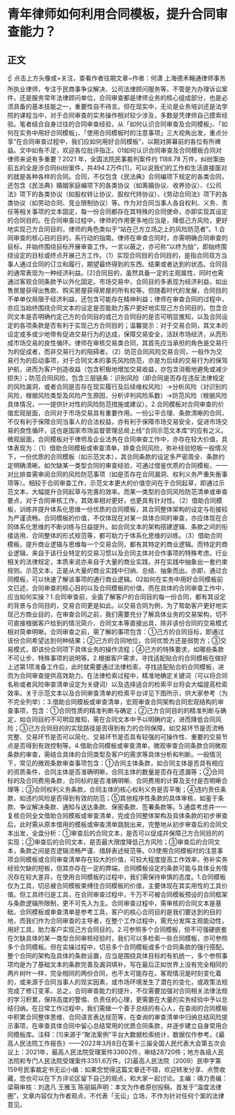 # 青年律师如何利用合同模板，提升合同审查能力？
## 正文
☝ 点击上方头像或+关注，查看作者往期文章~作者：何潇 上海德禾翰通律师事务所执业律师，专注于民商事争议解决、公司法律顾问服务等。不管是为办理诉讼案件，还是服务常年法律顾问单位，合同审查都是律师业务的核心组成部分，也是必须具备的基本技能之一，重要性自不待言。但在现实中，无论是业务培训还是法学院的课程当中，对于合同审查的实务操作相对较少涉及，多数是凭律师自己摸索经验。笔者结合自身过往的合同审查经验，从「如何认识合同审查及合同模板」、「如何在实务中用好合同模板」、「使用合同模板时的注意事项」三大视角出发，重点分享“在合同审查过程中，我们应如何用好合同模板”，以期对屏幕前的各位有所裨益。文中如有不足，欢迎各位批评指正。01如何认识合同审查及合同模板合同对律师来说有多重要？2021 年，全国法院民事裁判案件约 1188.78 万件，纠纷案由前五的全是涉合同纠纷案件，共494.2万件[1]，可以说我们的工作和生活直接面对的就是各种各样的合同。合同，不仅包含《民法典》合同编项下规定的各类合同，还包含《民法典》婚姻家庭编项下的各类协议（如离婚协议、收养协议）、《公司法》项下的各类协议（如股权转让协议、股权代持协议）、《劳动合同法》项下的各类协议（如劳动合同、竞业限制协议）等。作为对合同当事人各自权利、义务、责任等相关事项的文本固定，每一份合同都存在其特殊的合同使命，亦即实现其设定的合同目的。在合同审查过程中，律师的作用更多地应当是，降低己方风险，更好地实现己方合同目的，律师的角色类似于“站在己方立场之上的风险防范者”。1.合同审查的核心目的目的，系行动的指南。律师在审查合同时，亦需明确合同审查的目标，并始终围绕目标开展审查工作。一言以蔽之，亦可称“以终为始”，即始终围绕设定的目标或终点开展己方工作。（1）实现合同目的合同目的，是指合同双方当事人通过合同的订立和履行，期望最终得到的东西、结果或者达到的状态。合同目的通常表现为一种经济利益。[2]合同目的，虽然具备一定的主观属性，同时也需通过客观合同条款予以外化固定。市场交易中，合同目的多表现为经济利益，如出售房屋获得出售款、购买房屋获得房屋的所有权等。但随着时代的发展，合同目的不单单仅局限于经济利益，还包含可能存在精神利益；律师在审查合同的过程中，亦应当始终围绕合同文本的设定是否能助力客户更好地实现己方合同目的，包含合同文本是否明确约定己方的合同目的或己方合同目的是否可明显推知，以及合同设定的各项条款是否有利于实现己方合同目的；温馨提示：对于交易合同，其文本的设定或多或少地带有促进交易行为的达成，保障交易安全，活跃市场经济，从而形成市场交易的良性循环。律师在审核交易类合同，其首先应当承担的角色是交易行为的促成者，而非交易行为的阻碍者。（2）防范合同风险交易合同，一般作为交易行为的启动事项，对于合同文本的事先风险防范，亦是为后续的交易行为的保驾护航，进而为客户创造收益（包含积极地增加交易收益，亦包含消极地避免或减少损失）；防范合同风险，包含三层链条：识别风险（即合同是否存在违反法律规定的风险漏洞，或者合同是否存在现实履行及后续维权风险）→分析风险（对识别的风险，根据风险类型及风险产生原因，分析评判风险系数）→防范风险（根据风险具体情况，一一提供针对性的风险防范措施或建议）。2.合同模板对合同审查的价值宏观层面，合同对于市场交易具有重要作用。一份公平合理、条款清晰的合同，不仅有利于保障合同当事人的合法权益，亦有利于保障市场交易安全，促进市场交易的良性循环，这也是国家市场监督管理总局上线“合同示范文本库”的应有之义。微观层面，合同模板对于律师及企业法务在合同审查工作中，亦存在较大价值，具体表现为：（1）借助合同模板或审查清单，排查合同风险，弥补经验短板一般情况下，一份优质的合同模板（如示范文本），其合同条款的设定多严密周全、条款约定明确清晰。如欠缺某一类型合同的审查经验，可通过借鉴优质的合同模板，一一对比排查需审阅合同的风险防范事项（如是否存在合同漏洞、权利义务严重失衡事项等）。相较于合同审查工作，示范文本更大的价值空间在于合同起草，即通过示范文本，大幅提升合同起草与完善的效率。而某一类型的合同风险防范清单或审查要点，对于合同审核工作，其效率相对更好，也更具有针对性。（2）借助合同模板，训练并提升体系化思维一份优质的合同模板，其合同整体架构的设定与衔接较为严谨流畅。合同模板的价值，不仅体现在对某一具体合同的审查，亦应体现在合同体系化思维的不断训练与日益提升。如合同文本的架构搭建逻辑、条款之间的衔接适用、合同整体的形式规范等，都可助力于体系化思维的训练。（3）借助合同模板，提升商业逻辑与思维每一个交易合同，都有其特定的商业逻辑。而特定的商业逻辑，来自于该行业特定的交易习惯以及合同主体对合作事项的特殊考虑。行业相关的法律规定，本质来说亦来自于大量的商业实践，并在实践中抽象出一套约束规则。示范文本，正是从大量的商业实践中归纳、总结、抽象而出。亦即，通过合同模板，可以快速了解该事项的通行商业逻辑。02如何在实务中用好合同模板前文已述，合同审查的核心目的以及合同模板的价值，而在具体的合同审查工作中，应当如何实操？1.合同审查前，全面了解客户的合同目的每一份合同，都有其设定的背景与合同目的，交易合同更是如此。以交易合同为例，为了帮助客户更好地实现己方商业目的，在审查合同之前，我们需要充分了解具体业务的交易架构，切不可直接根据客户给到的情况简介、合同文本等直接出具，除非该份合同的交易模式相对简单明晰。合同审查之前，需了解的事项包含：①己方的合同目标，即通过该份合同希望达到何种结果；②己方的合同地位，合同优势方还是弱势方；③交易模式，即该份合同项下具体业务的操作流程；④己方的特殊要求，如哪些条款不可让步、特殊事项的说明等。2.根据客户需求，寻找适配贴合的合同模板在做好上述第1项准备工作后，此时就需要通过法律检索，寻找适配贴合的合同模板，进而为合同审查提供高效助力。在法律检索过程中，精准地确定关键词（可以将合同名称或者风险审查清单设定为关键词）以及选择适合的检索平台将会大幅提高检索效率。关于示范文本以及合同审查清单的检索平台详见下图所示，供大家参考（为不完全列举）：3.借助合同模板或审查清单，宏观审查合同架构合同宏观结构的审查事项，包含：①合同性质的精准判断与确定；②己方合同目的的精准判断与确定，如合同目的不可明显推知，需在合同文本中予以明确约定，进而降低合同风险；③己方合同目的的实现路径是否得到有力的合同保障，如交易环节是否流畅完整、交易环节是否可以简化、交易环节是否具有较强的可操作性、重要的交易节点是否得到有效控制等。4.借助合同模板或审查清单，微观审查合同条款合同微观条款的审查，需结合具体的合同类型及客户的需求等具体分析和判断。一般情况下，常见的微观条款审查事项包含：①合同主体条款，如合同主体是否具有相应的资质条件，合同主体是否准确明晰，合同主体的数量是否存在遗漏等；②合同标的及合同费用条款，合同标的是否准确明晰、合同费用的计算及支付是否明晰合理等；③合同权利义务条款，合同主体的核心权利义务是否平衡；④违约责任条款，如违约风险是否得到有效的防范；⑤其他程序性条款的具体审核，如鉴于条款、争议解决条款、通知与送达条款、保密条款、签署条款等。5.通盘考虑并一一复核合同全文借助合同模板或审查清单，完成合同整体架构及具体条款的初步审查后，此时需从原本借用的模板或审查清单跳脱出来，完整地从初步审查后的合同文本出发，全盘分析：①审查后的合同文本，是否可以促成并保障己方合同目的的实现；②审查后的合同文本，是否最大限度降低己方风险；③审查后的合同文本，条款之间是否逻辑流畅严谨、措辞表述规范等。03使用合同模板时的注意事项合同模板或合同审查清单存在较大的价值，可较大程度提高工作效率，弥补实务经验欠缺的短板，但其亦存在一定的弊端，合同模板设定的条款可能与具体业务情况存在较大差异，在使用合同模板的过程中，我们需保持审慎的态度。1.合同模板仅为工具，切忌被合同模板束缚住合同模板的价值，主要体现在其实用性的工具价值。但工具终归是工具，在合同审查过程中，千万不可被合同模板预设的合同框架与条款逻辑所限制，更不可先入为主。合同审查过程中，需审核的合同文本是基础，合同模板或审查清单是参考工具，客户的核心合同目的是我们要达到的目的地，而我们作为合同审查的主导者，在整个工作过程中，需充分发挥主观能动性，用好工具，助力客户实现己方合同目的。2.可参照多个合同模板，但不可强硬嵌套在欠缺具体的某一类型合同审核经验时，我们可以多检索一些合同模板，亦可参照多个合同模板。但在实操过程中，切忌多个合同模板或多个合同条款的强行搭配。整个合同的架构及具体的条款设置，应当是围绕具体目标的有机统一，多个参照事项均是为了基础文本的条款完善及漏洞填补。写在最后正如世界上没有完全相同的两片树叶一样，完全相同的两份合同，也不太可能存在。客观情况是时刻变化着的，或来源于合同当事人的现实因素，或市场环境发生了潜在的变化，或政策法规完成了修订变革。总之，合同审查能力的提升，不仅需要加强对合同相关法律法规的学习积累，保持高度的警惕、负责任的心理，更需要在大量的实务经验中予以总结归纳。在日常工作过程中，我们需做一个善于总结的有心人，在查阅的合同模板中积累合同整体思维、合同语言表达规范等，在查询的审查清单中归纳总结风险提示事项，在审查具体合同中留心总结常用的优质合同条款，并逐步建立自身常用合同模板库。注释：[1]来源于“聚法案例”平台大数据检索统计，数据仅作参考。《最高人民法院工作报告》——2022年3月8日在第十三届全国人民代表大会第五次会议上：2021年，最高人民法院受理案件33602件，审结28720件；地方各级人民法院和专门人民法院受理案件3351.6万件。[2]最高人民法院（2009）民申字第159号民事裁定书无讼小编：如果您觉得这篇文章还不错，欢迎转发分享、点赞收藏，您也可以在下方评论区留下自己的观点，和大家一起讨论。主编：靖力责编：梁萌审核：刘逸凡 王雅玉 陈丽娟声明：本文为作者原创投稿，首发于“温度法律圈”，文章内容仅为作者观点，不代表「无讼」立场，不作为针对任何个案的法律意见。